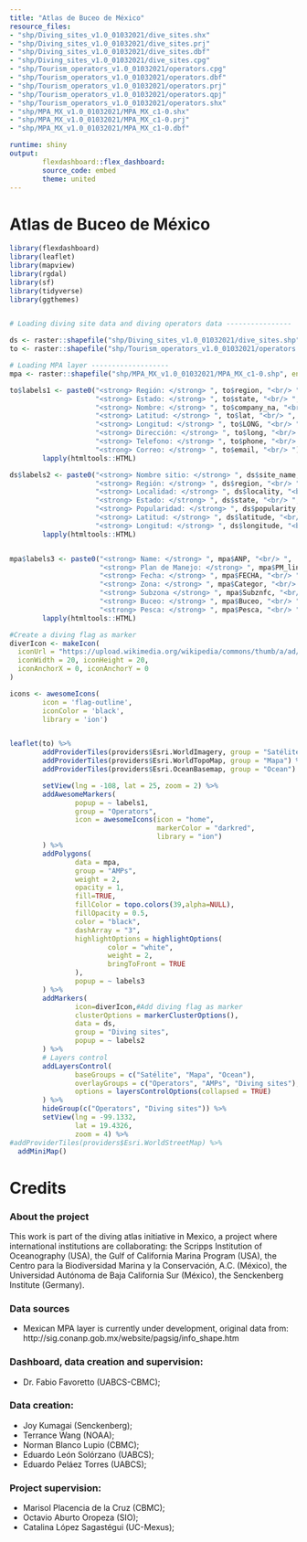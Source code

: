 ```yaml
---
title: "Atlas de Buceo de México"
resource_files:
- "shp/Diving_sites_v1.0_01032021/dive_sites.shx"
- "shp/Diving_sites_v1.0_01032021/dive_sites.prj"
- "shp/Diving_sites_v1.0_01032021/dive_sites.dbf"
- "shp/Diving_sites_v1.0_01032021/dive_sites.cpg"
- "shp/Tourism_operators_v1.0_01032021/operators.cpg"
- "shp/Tourism_operators_v1.0_01032021/operators.dbf"
- "shp/Tourism_operators_v1.0_01032021/operators.prj"
- "shp/Tourism_operators_v1.0_01032021/operators.qpj"
- "shp/Tourism_operators_v1.0_01032021/operators.shx"
- "shp/MPA_MX_v1.0_01032021/MPA_MX_c1-0.shx" 
- "shp/MPA_MX_v1.0_01032021/MPA_MX_c1-0.prj" 
- "shp/MPA_MX_v1.0_01032021/MPA_MX_c1-0.dbf" 

runtime: shiny
output:
        flexdashboard::flex_dashboard:
        source_code: embed
        theme: united
---
```

        
Atlas de Buceo de México
=======================================================================
        
```r

library(flexdashboard)
library(leaflet)
library(mapview)
library(rgdal)
library(sf)
library(tidyverse)
library(ggthemes)


# Loading diving site data and diving operators data ----------------

ds <- raster::shapefile("shp/Diving_sites_v1.0_01032021/dive_sites.shp", verbose = FALSE)
to <- raster::shapefile("shp/Tourism_operators_v1.0_01032021/operators.shp", verbose = FALSE)

# Loading MPA layer -------------------
mpa <- raster::shapefile("shp/MPA_MX_v1.0_01032021/MPA_MX_c1-0.shp", encoding = "latin1")

```


```r

to$labels1 <- paste0("<strong> Región: </strong> ", to$region, "<br/> ",
                     "<strong> Estado: </strong> ", to$state, "<br/> ",
                     "<strong> Nombre: </strong> ", to$company_na, "<br/> ",
                     "<strong> Latitud: </strong> ", to$lat, "<br/> ",
                     "<strong> Longitud: </strong> ", to$LONG, "<br/> ",
                     "<strong> Dirección: </strong> ", to$long, "<br/> ",
                     "<strong> Telefono: </strong> ", to$phone, "<br/> ",
                     "<strong> Correo: </strong> ", to$email, "<br/> ") %>%
        lapply(htmltools::HTML)

ds$labels2 <- paste0("<strong> Nombre sitio: </strong> ", ds$site_name, "<br/> ",
                     "<strong> Región: </strong> ", ds$region, "<br/> ",
                     "<strong> Localidad: </strong> ", ds$locality, "<br/> ",
                     "<strong> Estado: </strong> ", ds$state, "<br/> ",
                     "<strong> Popularidad: </strong> ", ds$popularity, "<br/> ",
                     "<strong> Latitud: </strong> ", ds$latitude, "<br/> ",
                     "<strong> Longitud: </strong> ", ds$longitude, "<br/> ") %>%
        lapply(htmltools::HTML)


mpa$labels3 <- paste0("<strong> Name: </strong> ", mpa$ANP, "<br/> ",
                      "<strong> Plan de Manejo: </strong> ", mpa$PM_link, "<br/> ",
                      "<strong> Fecha: </strong> ", mpa$FECHA, "<br/> ",
                      "<strong> Zona: </strong> ", mpa$Categor, "<br/> ",
                      "<strong> Subzona </strong> ", mpa$Subznfc, "<br/> ",
                      "<strong> Buceo: </strong> ", mpa$Buceo, "<br/> ",
                      "<strong> Pesca: </strong> ", mpa$Pesca, "<br/> ") %>%
        lapply(htmltools::HTML)

#Create a diving flag as marker
diverIcon <- makeIcon(
  iconUrl = "https://upload.wikimedia.org/wikipedia/commons/thumb/a/ad/ICS_Diver.svg/280px-ICS_Diver.svg.png",
  iconWidth = 20, iconHeight = 20,
  iconAnchorX = 0, iconAnchorY = 0 
)

icons <- awesomeIcons(
        icon = 'flag-outline',
        iconColor = 'black',
        library = 'ion')


leaflet(to) %>%
        addProviderTiles(providers$Esri.WorldImagery, group = "Satélite") %>%
        addProviderTiles(providers$Esri.WorldTopoMap, group = "Mapa") %>%
        addProviderTiles(providers$Esri.OceanBasemap, group = "Ocean") %>%

        setView(lng = -108, lat = 25, zoom = 2) %>%
        addAwesomeMarkers(
                popup = ~ labels1,
                group = "Operators",
                icon = awesomeIcons(icon = "home",
                                    markerColor = "darkred",
                                    library = "ion")
        ) %>%
        addPolygons(
                data = mpa,
                group = "AMPs",
                weight = 2,
                opacity = 1,
                fill=TRUE,
                fillColor = topo.colors(39,alpha=NULL),
                fillOpacity = 0.5,
                color = "black",
                dashArray = "3",
                highlightOptions = highlightOptions(
                        color = "white",
                        weight = 2,
                        bringToFront = TRUE
                ),
                popup = ~ labels3
        ) %>%
        addMarkers(
                icon=diverIcon,#Add diving flag as marker
                clusterOptions = markerClusterOptions(),
                data = ds, 
                group = "Diving sites",
                popup = ~ labels2
        ) %>% 
        # Layers control
        addLayersControl(
                baseGroups = c("Satélite", "Mapa", "Ocean"),
                overlayGroups = c("Operators", "AMPs", "Diving sites"),
                options = layersControlOptions(collapsed = TRUE)
        ) %>%
        hideGroup(c("Operators", "Diving sites")) %>%
        setView(lng = -99.1332,
                lat = 19.4326,
                zoom = 4) %>% 
#addProviderTiles(providers$Esri.WorldStreetMap) %>%
  addMiniMap()


```




Credits
=======================================================================
        
### About the project

This work is part of the diving atlas initiative in Mexico, a project where international institutions are collaborating: the Scripps Institution of Oceanography (USA), the Gulf of California Marina Program (USA), the Centro para la Biodiversidad Marina y la Conservación, A.C. (México), the Universidad Autónoma de Baja California Sur (México), the Senckenberg Institute (Germany). 

### Data sources

- Mexican MPA layer is currently under development, original data from: http://sig.conanp.gob.mx/website/pagsig/info_shape.htm


### Dashboard, data creation and supervision: 

- Dr. Fabio Favoretto (UABCS-CBMC);

### Data creation:

- Joy Kumagai (Senckenberg);
- Terrance Wang (NOAA);
- Norman Blanco Lupio (CBMC);
- Eduardo León Solórzano (UABCS);
- Eduardo Peláez Torres (UABCS);

### Project supervision: 

- Marisol Placencia de la Cruz (CBMC); 
- Octavio Aburto Oropeza (SIO); 
- Catalina López Sagastégui (UC-Mexus);

